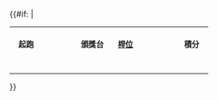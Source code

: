 {{#if:{{{race_starts<includeonly>|</includeonly>}}}{{{race_wins|}}}{{{podiums|}}}{{{poles|}}}{{{fastest_laps|}}}{{{total_points|}}}
|<table style="padding: 0px; margin: 0px; width: 100%; background: transparent;"><tr>
<th style="width: 16%;text-align:center"><small>起跑</small></th>
<th style="width: 16%;text-align:center"><small>{{nowrap|分站冠軍}}</small></th>
<th style="width: 16%;text-align:center"><small>頒獎台</small></th>
<th style="width: 16%;text-align:center"><small>[[桿位]]</small></th>
<th style="width: 16%;text-align:center"><small>{{nowrap|[[最快圈速]]}}</small></th>
<th style="width: 16%;text-align:center"><small>積分</small></th>
</tr><tr>
<td style=text-align:center>{{{race_starts<includeonly>|0</includeonly>}}}</td>
<td style=text-align:center>{{{race_wins<includeonly>|0</includeonly>}}}</td>
<td style=text-align:center>{{{podiums<includeonly>|0</includeonly>}}}</td>
<td style=text-align:center>{{{poles<includeonly>|0</includeonly>}}}</td>
<td style=text-align:center>{{{fastest_laps<includeonly>|0</includeonly>}}}</td>
<td style=text-align:center>{{{total_points<includeonly>|0</includeonly>}}}</td>
</tr></table>}}<noinclude>
{{documentation|content=
這是{{tld|{{BASEPAGENAME}}}}的子模板，用於產生每一級別摩托車賽事的車手數據列。本模板不該直接使用。
}}
</noinclude>